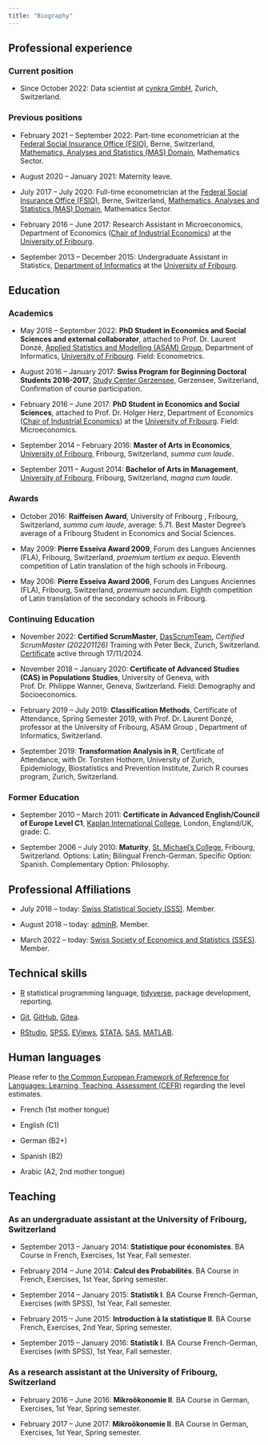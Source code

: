 ```yaml
---
title: "Biography"
---
```


## Professional experience

### Current position

- Since October 2022: Data scientist at [cynkra GmbH](https://www.cynkra.com), Zurich, Switzerland.

### Previous positions

- February 2021 -- September 2022: Part-time econometrician at the [Federal Social Insurance Office (FSIO)](https://www.bsv.admin.ch/bsv/en/home.html), Berne, Switzerland, [Mathematics, Analyses and Statistics (MAS) Domain](https://www.bsv.admin.ch/bsv/en/home/fsio/organisation/mas.html), Mathematics Sector.

- August 2020 -- January 2021: Maternity leave.

- July 2017 -- July 2020: Full-time econometrician at the [Federal Social Insurance Office (FSIO)](https://www.bsv.admin.ch/bsv/en/home.html), Berne, Switzerland, [Mathematics, Analyses and Statistics (MAS) Domain](https://www.bsv.admin.ch/bsv/en/home/fsio/organisation/mas.html), Mathematics Sector.

- February 2016 -- June 2017: Research Assistant in Microeconomics, Department of Economics ([Chair of Industrial Economics](https://www.unifr.ch/industrie/en/)) at the [University of Fribourg](https://www.unifr.ch/home/en/).

- September 2013 -- December 2015: Undergraduate Assistant in Statistics, [Department of Informatics](https://www.unifr.ch/inf/en/) at the [University of Fribourg](https://www.unifr.ch/home/en/).

## Education

### Academics

- May 2018 -- September 2022: **PhD Student in Economics and Social Sciences and external collaborator**, attached to Prof. Dr. Laurent Donzé, [Applied Statistics and Modelling (ASAM) Group](https://www.unifr.ch/inf/asam/en/), Department of Informatics, [University of Fribourg](https://www.unifr.ch/home/en/). Field: Econometrics.

- August 2016 -- January 2017: **Swiss Program for Beginning Doctoral Students 2016-2017**, [Study Center Gerzensee](http://www.szgerzensee.ch/courses/swiss-program-for-beginning-doctoral-students-in-economics), Gerzensee, Switzerland, Confirmation of course participation.

- February 2016 -- June 2017: **PhD Student in Economics and Social Sciences**, attached to Prof. Dr. Holger Herz, Department of Economics ([Chair of Industrial Economics](https://www.unifr.ch/industrie/en/)) at the [University of Fribourg](https://www.unifr.ch/home/en/). Field: Microeconomics.

- September 2014 -- February 2016: **Master of Arts in Economics**, [University of Fribourg](https://www.unifr.ch/home/en/), Fribourg, Switzerland, *summa cum laude*.

- September 2011 -- August 2014: **Bachelor of Arts in Management**, [University of Fribourg](https://www.unifr.ch/home/en/), Fribourg, Switzerland, *magna cum laude*.

### Awards

- October 2016: **Raiffeisen Award**, University of Fribourg , Fribourg, Switzerland, *summa cum laude*, average: 5.71. Best Master Degree's average of a Fribourg Student in Economics and Social Sciences.

- May 2009: **Pierre Esseiva Award 2009**, Forum des Langues Anciennes (FLA), Fribourg, Switzerland, *praemium tertium ex aequo*. Eleventh competition of Latin translation of the high schools in Fribourg.

- May 2006: **Pierre Esseiva Award 2006**, Forum des Langues Anciennes (FLA), Fribourg, Switzerland, *praemium secundum*. Eighth competition of Latin translation of the secondary schools in Fribourg.

### Continuing Education

- November 2022: **Certified ScrumMaster**, [DasScrumTeam](http://www.dasscrumteam.com/en), *Certified ScrumMaster (202201126)* Training with Peter Beck, Zurich, Switzerland. [Certificate](https://certification.scrumalliance.org/accounts/1446608-layal-christine/certifications/1689119-csm) active through 17/11/2024.

- November 2018 -- January 2020: **Certificate of Advanced Studies (CAS) in Populations Studies**, University of Geneva, with Prof. Dr. Philippe Wanner, Geneva, Switzerland. Field: Demography and Socioeconomics.

- February 2019 -- July 2019: **Classification Methods**, Certificate of Attendance, Spring Semester 2019, with Prof. Dr. Laurent Donzé, professor at the University of Fribourg, ASAM Group , Department of Informatics, Switzerland.

- September 2019: **Transformation Analysis in R**, Certificate of Attendance, with Dr. Torsten Hothorn, University of Zurich, Epidemiology, Biostatistics and Prevention Institute, Zurich R courses program, Zurich, Switzerland.

### Former Education

- September 2010 -- March 2011: **Certificate in Advanced English/Council of Europe Level C1**, [Kaplan International College](http://www.kaplaninternational.com/fr/royaume-uni/londres/ecole-anglais-covent-garden), London, England/UK, grade: C.

- September 2006 -- July 2010: **Maturity**, [St. Michael's College](http://www.csmfr.ch/www/Bienvenue-au-College-St-Michel), Fribourg, Switzerland. Options: Latin; Bilingual French-German. Specific Option: Spanish. Complementary Option: Philosophy.

## Professional Affiliations

- July 2018 -- today: [Swiss Statistical Society (SSS)](http://www.stat.ch/en/). Member.

- August 2018 -- today: [adminR](http://www.meetup.com/fr-FR/adminR/). Member.

- March 2022 -- today: [Swiss Society of Economics and Statistics (SSES)](http://www.sgvs.ch/news). Member.

## Technical skills

- [R](https://www.r-project.org) statistical programming language, [tidyverse](https://www.tidyverse.org), package development, reporting.

- [Git](https://git-scm.com), [GitHub](https://github.com), [Gitea](https://about.gitea.com).

- [RStudio](https://posit.co), [SPSS](https://www.ibm.com/products/spss-statistics), [EViews](https://www.eviews.com/home.html), [STATA](https://www.stata.com), [SAS](https://www.sas.com/de_ch/home.html), [MATLAB](https://ch.mathworks.com/products/matlab.html).

## Human languages

Please refer to [the Common European Framework of Reference for Languages: Learning, Teaching, Assessment (CEFR)](https://www.coe.int/en/web/portfolio/self-assessment-grid) regarding the level estimates.

- French (1st mother tongue)

- English (C1)

- German (B2+)

- Spanish (B2)

- Arabic (A2, 2nd mother tongue)

## Teaching

### As an undergraduate assistant at the University of Fribourg, Switzerland

- September 2013 -- January 2014: **Statistique pour économistes**. BA Course in French, Exercises, 1st Year, Fall semester.

- February 2014 -- June 2014: **Calcul des Probabilités**. BA Course in French, Exercises, 1st Year, Spring semester.

- September 2014 -- January 2015: **Statistik I**. BA Course French-German, Exercises (with SPSS), 1st Year, Fall semester.

- February 2015 -- June 2015: **Introduction à la statistique II**. BA Course French, Exercises, 2nd Year, Spring semester.

- September 2015 -- January 2016: **Statistik I**. BA Course French-German, Exercises (with SPSS), 1st Year, Fall semester.

### As a research assistant at the University of Fribourg, Switzerland

- February 2016 -- June 2016: **Mikroökonomie II**. BA Course in German, Exercises, 1st Year, Spring semester.

- February 2017 -- June 2017: **Mikroökonomie II**. BA Course in German, Exercises, 1st Year, Spring semester.
